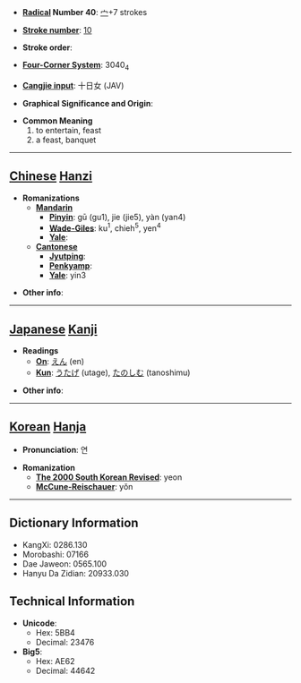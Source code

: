 * '''[[Wiktionary:Chinese radical index| Radical]] Number 40''': [[Wiktionary:Chinese radical index 宀|宀]]+7 strokes

* '''[[Wiktionary:Chinese total strokes index|Stroke number]]''': [[Wiktionary:Chinese total strokes index 10|10]]

* '''Stroke order''': 

* '''[[Wiktionary:Chinese four corner index|Four-Corner System]]''': 3040<sub>4</sub>

* '''[[Wiktionary:Chinese Cangjie index|Cangjie input]]''': 十日女 (JAV)

* '''Graphical Significance and Origin''': 

* '''Common Meaning'''
*#to entertain, feast
*# a feast, banquet


----

== [[Chinese]] [[Hanzi]] ==

* '''Romanizations'''
** '''[[Mandarin]]'''
*** '''[[Pinyin]]''': gū (gu1), jie (jie5), yàn (yan4)
*** '''[[Wade-Giles]]''': ku<sup>1</sup>, chieh<sup>5</sup>, yen<sup>4</sup>
*** '''[[Yale]]''': 
** '''[[Cantonese]]'''
*** '''[[Jyutping]]''':
*** '''[[Penkyamp]]''': 
*** '''[[Yale]]''': yin3

* '''Other info''': 

----

== [[Japanese]] [[Kanji]] ==

* '''Readings'''
** '''[[On]]''': [[えん]] (en)
** '''[[Kun]]''': [[うたげ]] (utage), [[たのしむ]] (tanoshimu)

* '''Other info''':  

----

== [[Korean]] [[Hanja]] ==

* '''Pronunciation''': 연

* '''Romanization'''
** '''[[The 2000 South Korean Revised Romanization|The 2000 South Korean Revised]]''': yeon
** '''[[McCune-Reischauer]]''': yŏn

----

== Dictionary Information ==

* KangXi: 0286.130
* Morobashi: 07166
* Dae Jaweon: 0565.100
* Hanyu Da Zidian: 20933.030

== Technical Information ==

* '''Unicode''':
** Hex: 5BB4
** Decimal: 23476
* '''Big5''':
** Hex: AE62
** Decimal: 44642